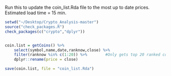 
Run this to update the coin_list.Rda file to the most up to date prices. Estimated load time = 15 min. 

```r
setwd("~/Desktop/Crypto_Analysis-master")
source("check_packages.R")
check_packages(c("crypto","dplyr"))


coin.list = getCoins() %>%
    select(symbol,name,date,ranknow,close) %>% 
    filter(ranknow %in% c(1:20)) %>%        #Only gets top 20 ranked coins
    dplyr::rename(price = close)

save(coin.list, file = "coin_list.Rda")

```


